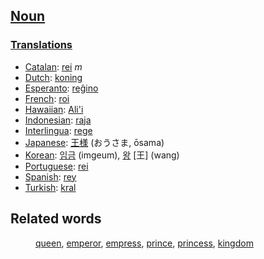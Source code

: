 ==[[Noun]]==

===[[Translation]]s===
*[[Catalan]]: [[rei]] ''m''
*[[Dutch]]: [[koning]]
*[[Esperanto]]: [[reĝino]]
*[[French]]: [[roi]]
*[[Hawaiian]]: [[Ali'i]] 
*[[Indonesian]]: [[raja]]
*[[Interlingua]]: [[rege]]
*[[Japanese]]: [[王様]] (おうさま, ōsama)
*[[Korean]]: [[임금]] (imgeum), [[왕]] [王] (wang)
*[[Portuguese]]: [[rei]]
*[[Spanish]]: [[rey]]
*[[Turkish]]: [[kral]]

==Related words==
:[[queen]], [[emperor]], [[empress]], [[prince]], [[princess]], [[kingdom]]